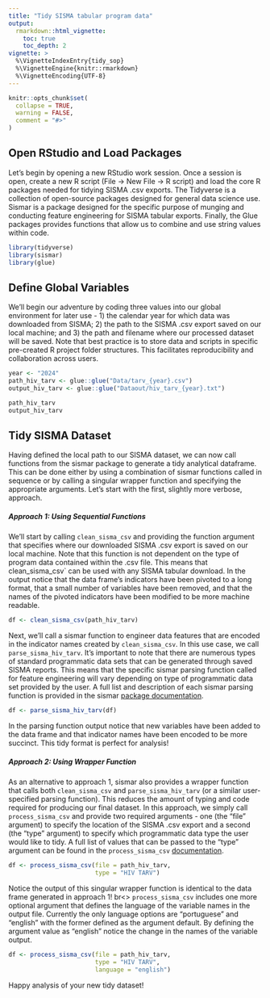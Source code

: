 ```yaml
---
title: "Tidy SISMA tabular program data"
output:
  rmarkdown::html_vignette:
    toc: true
    toc_depth: 2
vignette: >
  %\VignetteIndexEntry{tidy_sop}
  %\VignetteEngine{knitr::rmarkdown}
  %\VignetteEncoding{UTF-8}
---
```


```r
knitr::opts_chunk$set(
  collapse = TRUE,
  warning = FALSE,
  comment = "#>"
)
```

## Open RStudio and Load Packages

Let's begin by opening a new RStudio work session.  Once a session is open, create a new R script (File -> New File -> R script) and load the core R packages needed for tidying SISMA .csv exports. The Tidyverse is a collection of open-source packages designed for general data science use. Sismar is a package designed for the specific purpose of munging and conducting feature engineering for SISMA tabular exports. Finally, the Glue packages provides functions that allow us to combine and use string values within code.

```r
library(tidyverse)
library(sismar)
library(glue)
```

## Define Global Variables

We'll begin our adventure by coding three values into our global environment for later use - 1) the calendar year for which data was downloaded from SISMA; 2) the path to the SISMA .csv export saved on our local machine; and 3) the path and filename where our processed dataset will be saved. Note that best practice is to store data and scripts in specific pre-created R project folder structures. This facilitates reproducibility and collaboration across users.   

```r
year <- "2024"
path_hiv_tarv <- glue::glue("Data/tarv_{year}.csv")
output_hiv_tarv <- glue::glue("Dataout/hiv_tarv_{year}.txt")

path_hiv_tarv
output_hiv_tarv
```

## Tidy SISMA Dataset

Having defined the local path to our SISMA dataset, we can now call functions from the sismar package to generate a tidy analytical dataframe.  This can be done either by using a combination of sismar functions called in sequence or by calling a singular wrapper function and specifying the appropriate arguments.  Let's start with the first, slightly more verbose, approach.  

##### Approach 1: Using Sequential Functions

We'll start by calling `clean_sisma_csv` and providing the function argument that specifies where our downloaded SISMA .csv export is saved on our local machine. Note that this function is not dependent on the type of program data contained within the .csv file. This means that clean_sisma_csv` can be used with any SISMA tabular download. In the output notice that the data frame's indicators have been pivoted to a long format, that a small number of variables have been removed, and that the names of the pivoted indicators have been modified to be more machine readable.

```r
df <- clean_sisma_csv(path_hiv_tarv)
```

Next, we'll call a sismar function to engineer data features that are encoded in the indicator names created by `clean_sisma_csv`.  In this use case, we call `parse_sisma_hiv_tarv`. It's important to note that there are numerous types of standard programmatic data sets that can be generated through saved SISMA reports. This means that the specific sismar parsing function called for feature engineering will vary depending on type of programmatic data set provided by the user. A full list and description of each sismar parsing function is provided in the sismar [package documentation](https://usaid-mozambique.github.io/sismar/reference/index.html).

```r
df <- parse_sisma_hiv_tarv(df)
```
In the parsing function output notice that new variables have been added to the data frame and that indicator names have been encoded to be more succinct. This tidy format is perfect for analysis!

##### Approach 2: Using Wrapper Function

As an alternative to approach 1, sismar also provides a wrapper function that calls both `clean_sisma_csv` and `parse_sisma_hiv_tarv` (or a similar user-specified parsing function). This reduces the amount of typing and code required for producing our final dataset. In this approach, we simply call `process_sisma_csv` and provide two required arguments - one (the "file" argument) to specify the location of the SISMA .csv export and a second (the "type" argument) to specify which programmatic data type the user would like to tidy. A full list of values that can be passed to the "type" argument can be found in the `process_sisma_csv` [documentation](https://usaid-mozambique.github.io/sismar/reference/process_sisma_csv.html). 

```r
df <- process_sisma_csv(file = path_hiv_tarv, 
                        type = "HIV TARV")
```

Notice the output of this singular wrapper function is identical to the data frame generated in approach 1!
br<>
`process_sisma_csv` includes one more optional argument that defines the language of the variable names in the output file.  Currently the only language options are "portuguese" and "english" with the former defined as the argument default. By defining the argument value as "english" notice the change in the names of the variable output.

```r
df <- process_sisma_csv(file = path_hiv_tarv, 
                        type = "HIV TARV",
                        language = "english")

```

Happy analysis of your new tidy dataset!

